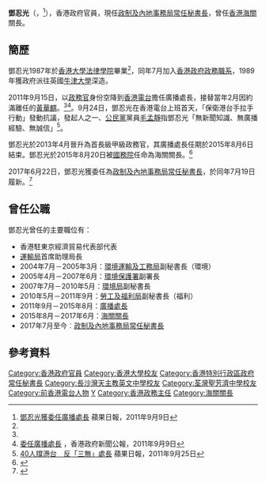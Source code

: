 {{Infobox officeholder
| name        = 鄧忍光
| native_name = Roy Tang Yun-kwong
| honorific-suffix = [[太平紳士|JP]]
| office = {{HKSAR}}<br/>第3任[[政制及內地事務局|政制及內地事務局]][[香港特別行政區政府常任秘書長|常任秘書長]]
| term_start  = 2017年7月19日
| term_end    = <!-- 2022年7月15日-->
| successor   =  [[傅小慧|傅小慧]]
| predecessor = [[張琼瑤|張-{琼}-瑤]]
| 1blankname = 局長
| 1namedata = [[聶德權|聶德權]]{{to}} [[曾國衞|曾國衞]]
| office2      = {{HKSAR}}<br/>第7任[[香港海關|海關]]關長
| chief-executive2= [[梁振英|梁振英]]
| term_start2  = 2015年8月20日
| term_end2    = 2017年6月30日
| successor2   = [[鄧以海|鄧以海]]
| predecessor2 = [[張雲正|張雲正]]
| office3 = [[File:Radio_Television_Hong_Kong_Logo.svg|22px]] [[香港電台|香港電台]]廣播處長
| term_start3  = 2011年9月15日
| term_end3    = 2015年8月6日
| predecessor3 = [[黃華麒|黃華麒]]
| successor3   = [[梁家榮_(傳媒工作者)|梁家榮]]
| birth_date  = {{Birth date and age|1963|9|21}}
| birth_place = {{HKG-1959}}
| nationality = {{CNHK}}
|spouse= 
}}

'''鄧忍光'''{{JP}}（{{lang-en|Roy Tang Yun-kwong}}，{{bd|1963年|9月21日}}<ref name="apple1">[http://hk.apple.nextmedia.com/realtime/art_main.php?iss_id=20110909&sec_id=6996647&art_id=50037518 鄧忍光獲委任廣播處長] {{Wayback|url=http://hk.apple.nextmedia.com/realtime/art_main.php?iss_id=20110909&sec_id=6996647&art_id=50037518 |date=20190614000034 }} 蘋果日報，2011年9月9日</ref>），香港政府官員，現任[[政制及內地事務局|政制及內地事務局]][[香港特別行政區政府常任秘書長|常任秘書長]]，曾任[[香港海關|香港海關]]關長。

==簡歷==
鄧忍光1987年於[[香港大學法律學院|香港大學法律學院]]畢業<ref name="apple1"/>，同年7月加入[[港英政府|香港政府]][[政務職系|政務職系]]，1989年獲政府派往英國[[牛津大學|牛津大學]]深造。

2011年9月15日，以[[政務官|政務官]]身份空降到[[香港電台|香港電台]]擔任廣播處長，接替當年2月因約滿離任的[[黃華麒|黃華麒]]。<ref name="apple1"/><ref name="gov1">[http://www.info.gov.hk/gia/general/201109/09/P201109090154.htm 委任廣播處長] {{Wayback|url=http://www.info.gov.hk/gia/general/201109/09/P201109090154.htm |date=20140506210600 }}，香港政府新聞公報，2011年9月9日</ref>。9月24日，鄧忍光在香港電台上班首天，「保衛港台手拉手行動」發動抗議，發起人之一、[[公民黨_(香港)|公民黨]]黨員[[毛孟靜|毛孟靜]]指鄧忍光「無新聞知識、無廣播經驗、無誠信」<ref>[http://hk.apple.nextmedia.com/news/art/20110925/15644873 40人撐港台　反「三無」處長] {{Wayback|url=http://hk.apple.nextmedia.com/news/art/20110925/15644873 |date=20170205095736 }}蘋果日報，2011年9月25日</ref>。

鄧忍光於2013年4月晉升為首長級甲級政務官，其廣播處長任期於2015年8月6日結束。鄧忍光於2015年8月20日被[[中华人民共和国国务院|國務院]]任命為海關關長。<ref>{{Cite web |url=http://www.info.gov.hk/gia/general/201508/20/P201508200340.htm |title=高層官員任命 |accessdate=2017-02-04 |archive-date=2017-02-05 |archive-url=https://web.archive.org/web/20170205095846/http://www.info.gov.hk/gia/general/201508/20/P201508200340.htm |dead-url=yes }}</ref>

2017年6月22日，鄧忍光獲委任為[[政制及內地事務局|政制及內地事務局]][[常任秘書長|常任秘書長]]，於同年7月19日履新。<ref>{{cite news |title=高層官員任命（附圖） |url=http://www.info.gov.hk/gia/general/201706/22/P2017062200536.htm |publisher=[[公務員事務局|公務員事務局]] |date=2017年6月22日 |accessdate=2017年6月23日 |archive-date=2017年6月22日 |archive-url=https://web.archive.org/web/20170622104035/http://www.info.gov.hk/gia/general/201706/22/P2017062200536.htm |dead-url=yes }}</ref>

==曾任公職==
鄧忍光曾任的主要職位有：
*香港駐東京經濟貿易代表部代表
*[[運輸局|運輸局]]首席助理局長
*2004年7月－2005年3月：[[環境運輸及工務局|環境運輸及工務局]]副秘書長（環境）
*2005年4月－2007年6月：[[環境保護署_(香港)|環境保護署]]副署長
*2007年7月－2010年5月：[[環境局_(香港)|環境局]]副秘書長
*2010年5月－2011年9月：[[勞工及福利局|勞工及福利局]]副秘書長（福利）
*2011年9月－2015年8月：[[廣播處長|廣播處長]]
*2015年8月－2017年6月：[[香港海關|海關關長]]
*2017年7月至今︰[[政制及內地事務局|政制及內地事務局]][[常任秘書長|常任秘書長]]

==參考資料==
{{reflist}}

{{start box}}
{{s-gov}}
{{s-before|[[張琼瑤|張-{琼}-瑤]]}}
{{s-title|[[政制及內地事務局|政制及內地事務局]][[常任秘書長|常任秘書長]]|2017年7月19日－}}
{{s-inc}}
{{s-before|[[張雲正|張雲正]]}}
{{s-title|[[香港海關|香港海關]]關長|2015年8月20日－2017年6月30日}}
{{s-after|[[鄧以海|鄧以海]]}}
{{s-before|[[黃華麒|黃華麒]]}}
{{s-title|[[File:Radio_Television_Hong_Kong_Logo.svg|22px]] [[廣播處|香港廣播處長]]|2011年9月15日－2015年8月6日}}
{{s-after|[[梁家榮_(傳媒工作者)|梁家榮]]}}
{{end box}}

[[Category:香港政府官員|Category:香港政府官員]]
[[Category:香港大學校友|Category:香港大學校友]]
[[Category:香港特別行政區政府常任秘書長|Category:香港特別行政區政府常任秘書長]]
[[Category:長沙灣天主教英文中學校友|Category:長沙灣天主教英文中學校友]]
[[Category:荃灣聖芳濟中學校友|Category:荃灣聖芳濟中學校友]]
[[Category:前香港電台人物|Category:前香港電台人物]]
[[Category:鄧姓|Y]]
[[Category:香港政務主任|Category:香港政務主任]]
[[Category:海關關長|Category:海關關長]]